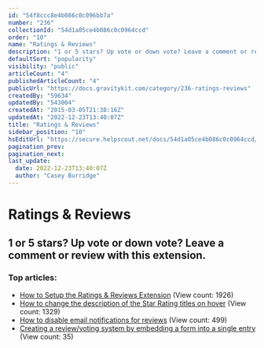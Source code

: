 ```yaml
---
id: "54f8ccc8e4b086c0c096bb7a"
number: "236"
collectionId: "54d1a05ce4b086c0c0964ccd"
order: "10"
name: "Ratings & Reviews"
description: "1 or 5 stars? Up vote or down vote? Leave a comment or review with this extension."
defaultSort: "popularity"
visibility: "public"
articleCount: "4"
publishedArticleCount: "4"
publicUrl: "https://docs.gravitykit.com/category/236-ratings-reviews"
createdBy: "59634"
updatedBy: "543004"
createdAt: "2015-03-05T21:38:16Z"
updatedAt: "2022-12-23T13:40:07Z"
title: "Ratings & Reviews"
sidebar_position: "10"
hsEditUrl: "https://secure.helpscout.net/docs/54d1a05ce4b086c0c0964ccd/article/54f8ccc8e4b086c0c096bb7a"
pagination_prev: 
pagination_next: 
last_update:
  date: 2022-12-23T13:40:07Z
  author: "Casey Burridge"
---
```


# Ratings & Reviews

## 1 or 5 stars? Up vote or down vote? Leave a comment or review with this extension.

### Top articles: 

- [How to Setup the Ratings & Reviews Extension](408-how-to-setup-ratings-and-reviews) (View count: 1926)
- [How to change the description of the Star Rating titles on hover](237-how-to-change-the-star-rating-titles) (View count: 1329)
- [How to disable email notifications for reviews](386-how-to-disable-email-notifications-for-reviews) (View count: 499)
- [Creating a review/voting system by embedding a form into a single entry](874-creating-a-review-voting-system-by-embedding-a-form-into-a-single-entry) (View count: 35)


